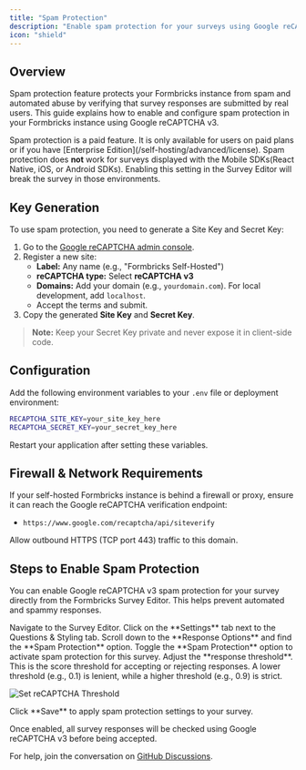 ```yaml
---
title: "Spam Protection"
description: "Enable spam protection for your surveys using Google reCAPTCHA v3."
icon: "shield"
---
```


## Overview

Spam protection feature protects your Formbricks instance from spam and automated abuse by verifying that survey responses are submitted by real users. This guide explains how to enable and configure spam protection in your Formbricks instance using Google reCAPTCHA v3.

<Note>
  Spam protection is a paid feature. It is only available for users on paid plans or if you have [Enterprise
  Edition](/self-hosting/advanced/license).
</Note>

<Note>
  Spam protection does <strong>not</strong> work for surveys displayed with the Mobile SDKs(React Native, iOS,
  or Android SDKs). Enabling this setting in the Survey Editor will break the survey in those environments.
</Note>

## Key Generation

To use spam protection, you need to generate a Site Key and Secret Key:

1. Go to the [Google reCAPTCHA admin console](https://www.google.com/recaptcha/admin/create).
2. Register a new site:
   - **Label:** Any name (e.g., "Formbricks Self-Hosted")
   - **reCAPTCHA type:** Select **reCAPTCHA v3**
   - **Domains:** Add your domain (e.g., `yourdomain.com`). For local development, add `localhost`.
   - Accept the terms and submit.
3. Copy the generated **Site Key** and **Secret Key**.

> **Note:** Keep your Secret Key private and never expose it in client-side code.

## Configuration

Add the following environment variables to your `.env` file or deployment environment:

```bash
RECAPTCHA_SITE_KEY=your_site_key_here
RECAPTCHA_SECRET_KEY=your_secret_key_here
```

Restart your application after setting these variables.

## Firewall & Network Requirements

If your self-hosted Formbricks instance is behind a firewall or proxy, ensure it can reach the Google reCAPTCHA verification endpoint:

- `https://www.google.com/recaptcha/api/siteverify`

Allow outbound HTTPS (TCP port 443) traffic to this domain.

## Steps to Enable Spam Protection

You can enable Google reCAPTCHA v3 spam protection for your survey directly from the Formbricks Survey Editor. This helps prevent automated and spammy responses.

<Steps>
  <Step title="Open the Survey Editor">
    Navigate to the Survey Editor.

  </Step>

  <Step title="Go to the Settings Tab">
    Click on the **Settings** tab next to the Questions & Styling tab.

  </Step>

  <Step title="Find Spam Protection Option">
    Scroll down to the **Response Options** and find the **Spam Protection** option.

  </Step>

  <Step title="Enable Spam Protection">
    Toggle the **Spam Protection** option to activate spam protection for this survey.

  </Step>

  <Step title="Set the reCAPTCHA Threshold">
    Adjust the **response threshold**. This is the score threshold for accepting or rejecting responses. A lower threshold (e.g., 0.1) is lenient, while a higher threshold (e.g., 0.9) is strict.

![Set reCAPTCHA Threshold](/images/xm-and-surveys/surveys/general-features/spam-protection/spam-protection.webp)

  </Step>

  <Step title="Save Your Changes">
    Click **Save** to apply spam protection settings to your survey.

  </Step>
</Steps>

Once enabled, all survey responses will be checked using Google reCAPTCHA v3 before being accepted.

For help, join the conversation on [GitHub Discussions](https://github.com/formbricks/formbricks/discussions).
